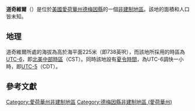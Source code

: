 {{noteTA
|G1=USState
|G2=地名
|G3=Unit
}}
{{Infobox settlement
|official_name            = 道奇維爾
|native_name = Dodgeville
|settlement_type          = [[非建制地區|非建制地區]]
|image_skyline            = 
|imagesize                = 
|image_map                = 
|mapsize                  = 
|pushpin_map              = USA Iowa
|pushpin_label            = 道奇維爾
|pushpin_label_position   = top
|pushpin_map_caption      = 道奇維爾在愛荷華州的位置
|subdivision_type         = [[世界政區索引|國家]]
|subdivision_type1        = [[美国州份|州份]]
|subdivision_type2        = [[愛荷華州行政区划|縣]]
|subdivision_name         = [[美国|美国]]
|subdivision_name1        = [[愛荷華州|愛荷華州]]
|subdivision_name2        = [[德梅因縣_(愛荷華州)|德梅因縣]]
|elevation_ft             = 738
|elevation_m              = 225
|area_total_km2           = 
|area_total_sq_mi         = 
|area_land_km2            = 
|area_land_sq_mi          = 
|area_water_km2           = 
|area_water_sq_mi         = 
|population_as_of         = 2010
|population_footnotes     = 
|population_total         = 
|population_metro         = 
|population_density_km2   = auto
|population_density_sq_mi = auto
|timezone                 = [[北美中部时区|北美中部时区]]
|utc_offset               = -6
|coordinates              = {{coord|40|56|35|N|91|10|51|W|display=inline,title}}
| coor_pinpoint           = 
| coordinates_footnotes   = 
|timezone_DST             = CDT
|utc_offset_DST           = -5
|postal_code_type         = [[美國郵區編號|郵區編號]]
|postal_code              = 
|area_code                = {{link-en|电话区号319|Area code 319|319}}
|blank_name = [[地名信息系统|GNIS ID]]
|blank_info = 455937<ref name="GNIS">{{cite gnis|455937|Dodgeville}}</ref>
}}
'''道奇維爾'''（{{lang-en|Dodgeville}}）是位於[[美國|美國]][[愛荷華州|愛荷華州]][[德梅因縣_(愛荷華州)|德梅因縣]]的一個[[非建制地區|非建制地區]]。該地的面積和人口皆未知。

== 地理 ==
道奇維爾所處的海拔為高於海平面225米（即738英呎），而該地所採用的時區為[[UTC-6|UTC-6]]，即[[北美中部時區|北美中部時區]]（CST）。同時該地設有[[夏令時間|夏令時間]]，為UTC-6調快一小時，即[[UTC-5|UTC-5]]（CDT）。

== 參考文獻 ==
{{reflist}}

{{德梅因縣 (愛荷華州)}}

{{DEFAULTSORT:Dodgeville}}
[[Category:愛荷華州非建制地區|Category:愛荷華州非建制地區]]
[[Category:德梅因縣非建制地區_(愛荷華州)|Category:德梅因縣非建制地區 (愛荷華州)]]

{{Iowa-geo-stub}}